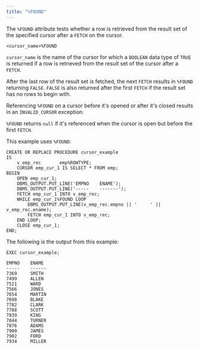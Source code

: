 ```yaml
---
title: "%FOUND"
---
```


<div id="%found" class="registered_link"></div>

The `%FOUND` attribute tests whether a row is retrieved from the result set of the specified cursor after a `FETCH` on the cursor.

```text
<cursor_name>%FOUND
```

`cursor_name` is the name of the cursor for which a `BOOLEAN` data type of `TRUE` is returned if a row is retrieved from the result set of the cursor after a `FETCH`.

After the last row of the result set is fetched, the next `FETCH` results in `%FOUND` returning `FALSE`. `FALSE` is also returned after the first `FETCH` if the result set has  no rows to begin with.

Referencing `%FOUND` on a cursor before it's opened or after it's closed results in an `INVALID_CURSOR` exception.

`%FOUND` returns `null` if it's referenced when the cursor is open but before the first `FETCH`.

This example uses `%FOUND`:

```text
CREATE OR REPLACE PROCEDURE cursor_example
IS
    v_emp_rec       emp%ROWTYPE;
    CURSOR emp_cur_1 IS SELECT * FROM emp;
BEGIN
    OPEN emp_cur_1;
    DBMS_OUTPUT.PUT_LINE('EMPNO    ENAME');
    DBMS_OUTPUT.PUT_LINE('-----    -------');
    FETCH emp_cur_1 INTO v_emp_rec;
    WHILE emp_cur_1%FOUND LOOP
        DBMS_OUTPUT.PUT_LINE(v_emp_rec.empno || '     ' || v_emp_rec.ename);
        FETCH emp_cur_1 INTO v_emp_rec;
    END LOOP;
    CLOSE emp_cur_1;
END;
```

The following is the output from this example:

```text
EXEC cursor_example;

EMPNO    ENAME
-----    ------
7369     SMITH
7499     ALLEN
7521     WARD
7566     JONES
7654     MARTIN
7698     BLAKE
7782     CLARK
7788     SCOTT
7839     KING
7844     TURNER
7876     ADAMS
7900     JAMES
7902     FORD
7934     MILLER
```

